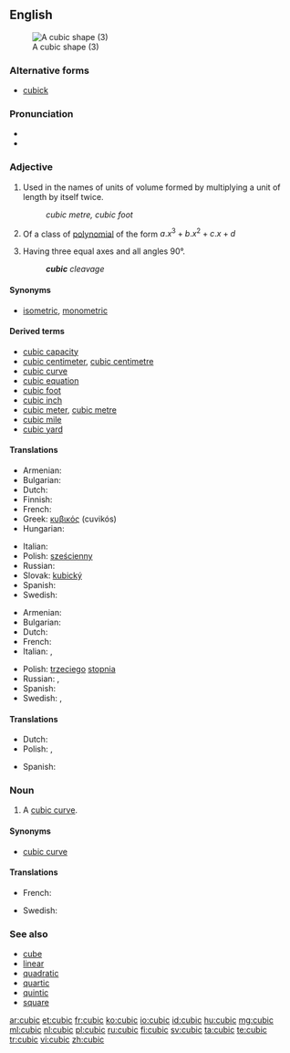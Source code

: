 ==English==
[[Image:Cubic.svg|thumb|A cubic shape (3)]]

===Alternative forms===
* [[cubick]] {{qualifier|obsolete}}

===Pronunciation===
* {{IPA|/ˈkjuː.bɪk/}}
* {{rhymes|uːbɪk}}

===Adjective===
{{en-adj|-}}

# {{context|geometry}} Used in the names of units of volume formed by multiplying a unit of length by itself twice. <!--note: this is correct; although there are three factors, there are only two multiplications-->
#: ''cubic metre, cubic foot''
# {{context|algebraic geometry}} Of a class of [[polynomial]] of the form <math> a.x^3 + b.x^2 + c.x + d </math>
# {{context|crystallography}} Having three equal axes and all angles 90°.
#: '''''cubic''' cleavage''

====Synonyms====
* {{sense|crystallography}} [[isometric]], [[monometric]]

====Derived terms====
* [[cubic capacity]]
* [[cubic centimeter]], [[cubic centimetre]]
* [[cubic curve]]
* [[cubic equation]]
* [[cubic foot]]
* [[cubic inch]]
* [[cubic meter]], [[cubic metre]]
* [[cubic mile]]
* [[cubic yard]]

====Translations====
{{trans-top|in the name of units of volume}}
* Armenian: {{t-|hy|խորանարդ|tr=xoranard}}
* Bulgarian: {{t+|bg|кубичен}}
* Dutch: {{t+|nl|kubiek}}
* Finnish: {{t+|fi|kuutio|alt=kuutio-}}
* French: {{t+|fr|cube}}
* Greek: [[κυβικός]] (cuvikós)
* Hungarian: {{t-|hu|köb|alt=köb-}}
{{trans-mid}}
* Italian: {{t+|it|cubo}}
* Polish: [[sześcienny]] {{m}}
* Russian: {{t+|ru|кубический|tr=kubíč'eskij}}
* Slovak: [[kubický]]
* Spanish: {{t-|es|cúbico|m}}
* Swedish: {{t-|sv|kubik-}}
{{trans-bottom}}

{{trans-top|of a polynomial of third degree}}
* Armenian: {{t-|hy|խորանարդ|tr=xoranard}}
* Bulgarian: {{t+|bg|кубичен}}
* Dutch: {{t-|nl|derdegraads}}
* French: {{t+|fr|cubique}}
* Italian: {{t+|it|cubico|m}}, {{t+|it|cubica|f}}
{{trans-mid}}
* Polish: [[trzeci]]ego [[stopień|stopnia]]
* Russian: {{t+|ru|кубический|tr=kubíč'eskij}}, {{t-|ru|третьей степени|tr=tr'ét'jej st'ép'eni}}
* Spanish: {{t-|es|cúbico}}
* Swedish: {{t-|sv|tredjegrads-}}, {{t+|sv|kubisk}}
{{trans-bottom}}

====Translations====
{{trans-top|Having three equal axes and all angles 90°}}
* Dutch: {{t+|nl|kubisch}}
* Polish: {{t+|pl|regularny|m}}, {{t-|pl|kubiczny|m}}
{{trans-mid}}
* Spanish: {{t-|es|cúbico|m}}
{{trans-bottom}}

===Noun===
{{en-noun}}

# {{context|algebraic geometry}} A [[cubic curve]].

====Synonyms====
* [[cubic curve]]

====Translations====
{{trans-top|cubic curve}}
* French: {{t+|fr|cubique|f}}
{{trans-mid}}
* Swedish: {{t-|sv|tredjegradskurva|c}}
{{trans-bottom}}

===See also===
* [[cube]]
* [[linear]]
* [[quadratic]]
* [[quartic]]
* [[quintic]]
* [[square]]

[[ar:cubic]]
[[et:cubic]]
[[fr:cubic]]
[[ko:cubic]]
[[io:cubic]]
[[id:cubic]]
[[hu:cubic]]
[[mg:cubic]]
[[ml:cubic]]
[[nl:cubic]]
[[pl:cubic]]
[[ru:cubic]]
[[fi:cubic]]
[[sv:cubic]]
[[ta:cubic]]
[[te:cubic]]
[[tr:cubic]]
[[vi:cubic]]
[[zh:cubic]]